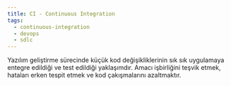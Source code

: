 ```yaml
---
title: CI - Continuous Integration
tags:
  - continuous-integration
  - devops
  - sdlc
---
```


Yazılım geliştirme sürecinde küçük kod değişikliklerinin sık sık uygulamaya entegre edildiği ve test edildiği yaklaşımdır. Amacı işbirliğini teşvik etmek, hataları erken tespit etmek ve kod çakışmalarını azaltmaktır.
